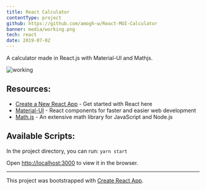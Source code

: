 ```yaml
---
title: React Calculator
contentType: project
github: https://github.com/amogh-w/React-MUI-Calculator
banner: media/working.png
tech: react
date: 2019-07-02
---
```


A calculator made in React.js with Material-UI and Mathjs.

![working](media/working.png)

## Resources:

- [Create a New React App](https://reactjs.org/docs/create-a-new-react-app.html) - Get started with React here
- [Material-UI](https://material-ui.com/) - React components for faster and easier web development
- [Math.js](https://mathjs.org/) - An extensive math library for JavaScript and Node.js

## Available Scripts:

In the project directory, you can run: `yarn start`

Open [http://localhost:3000](http://localhost:3000) to view it in the browser.

---

This project was bootstrapped with [Create React App](https://github.com/facebook/create-react-app).
